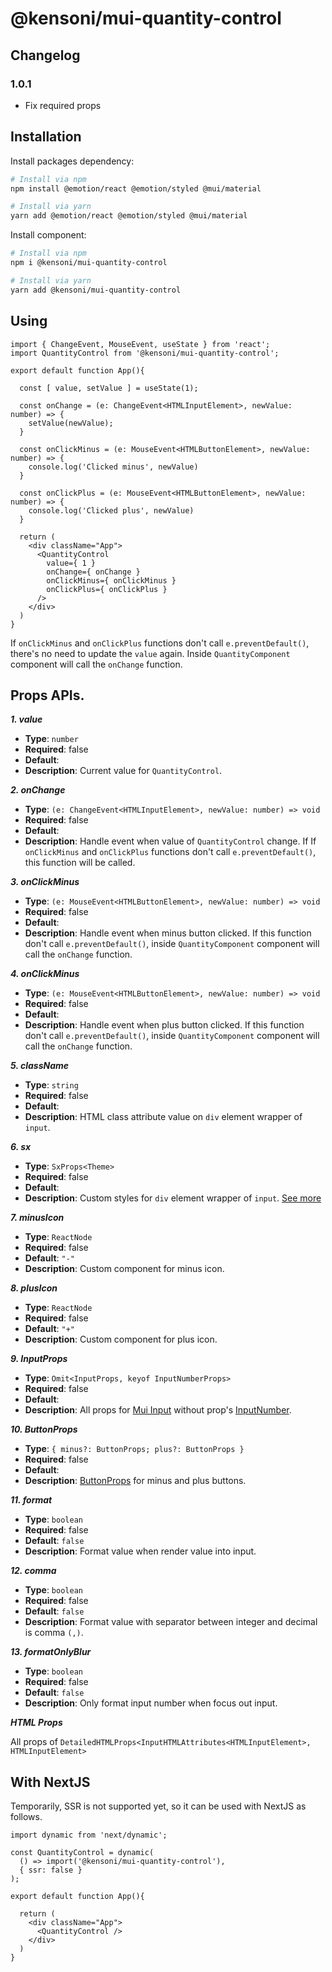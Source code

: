 
<Meta title="QuantityControl/Props" />

# @kensoni/mui-quantity-control

## Changelog

### 1.0.1

- Fix required props

## Installation

Install packages dependency:

```sh
# Install via npm
npm install @emotion/react @emotion/styled @mui/material

# Install via yarn
yarn add @emotion/react @emotion/styled @mui/material
```

Install component:

```sh
# Install via npm
npm i @kensoni/mui-quantity-control

# Install via yarn
yarn add @kensoni/mui-quantity-control
```

## Using

```tsx
import { ChangeEvent, MouseEvent, useState } from 'react';
import QuantityControl from '@kensoni/mui-quantity-control';

export default function App(){

  const [ value, setValue ] = useState(1);

  const onChange = (e: ChangeEvent<HTMLInputElement>, newValue: number) => {
    setValue(newValue);
  }

  const onClickMinus = (e: MouseEvent<HTMLButtonElement>, newValue: number) => {
    console.log('Clicked minus', newValue)
  }

  const onClickPlus = (e: MouseEvent<HTMLButtonElement>, newValue: number) => {
    console.log('Clicked plus', newValue)
  }

  return (
    <div className="App">
      <QuantityControl 
        value={ 1 } 
        onChange={ onChange }
        onClickMinus={ onClickMinus }
        onClickPlus={ onClickPlus }
      />
    </div>
  )
}
```

If `onClickMinus` and `onClickPlus` functions don't call `e.preventDefault()`, there's no need to update the `value` again. Inside `QuantityComponent` component will call the `onChange` function.

## Props APIs.

_**1. value**_

- **Type**: `number`
- **Required**: false
- **Default**:
- **Description**: Current value for `QuantityControl`.

_**2. onChange**_

- **Type**: `(e: ChangeEvent<HTMLInputElement>, newValue: number) => void`
- **Required**: false
- **Default**:
- **Description**: Handle event when value of `QuantityControl` change. If If `onClickMinus` and `onClickPlus` functions don't call `e.preventDefault()`, this function will be called.

_**3. onClickMinus**_

- **Type**: `(e: MouseEvent<HTMLButtonElement>, newValue: number) => void`
- **Required**: false
- **Default**:
- **Description**: Handle event when minus button clicked. If this function don't call `e.preventDefault()`, inside `QuantityComponent` component will call the `onChange` function.

_**4. onClickMinus**_

- **Type**: `(e: MouseEvent<HTMLButtonElement>, newValue: number) => void`
- **Required**: false
- **Default**:
- **Description**: Handle event when plus button clicked. If this function don't call `e.preventDefault()`, inside `QuantityComponent` component will call the `onChange` function.

_**5. className**_

- **Type**: `string`
- **Required**: false
- **Default**:
- **Description**: HTML class attribute value on `div` element wrapper of  `input`.

_**6. sx**_

- **Type**: `SxProps<Theme>`
- **Required**: false
- **Default**:
- **Description**: Custom styles for `div` element wrapper of  `input`. [See more](https://mui.com/system/getting-started/the-sx-prop/)

_**7. minusIcon**_

- **Type**: `ReactNode`
- **Required**: false
- **Default**: `"-"`
- **Description**: Custom component for minus icon.

_**8. plusIcon**_

- **Type**: `ReactNode`
- **Required**: false
- **Default**: `"+"`
- **Description**: Custom component for plus icon.

_**9. InputProps**_

- **Type**: `Omit<InputProps, keyof InputNumberProps>`
- **Required**: false
- **Default**:
- **Description**: All props for [Mui Input](https://mui.com/material-ui/react-text-field/#inputs) without prop's [InputNumber](https://www.npmjs.com/package/@kensoni/react-input-number#user-content-api).

_**10. ButtonProps**_

- **Type**: `{ minus?: ButtonProps; plus?: ButtonProps }`
- **Required**: false
- **Default**: 
- **Description**: [ButtonProps](https://mui.com/material-ui/api/button/) for minus and plus buttons.

_**11. format**_

- **Type**: `boolean`
- **Required**: false
- **Default**: `false`
- **Description**: Format value when render value into input.

_**12. comma**_

- **Type**: `boolean`
- **Required**: false
- **Default**: `false`
- **Description**: Format value with separator between integer and decimal is comma `(,)`.

_**13. formatOnlyBlur**_

- **Type**: `boolean`
- **Required**: false
- **Default**: `false`
- **Description**: Only format input number when focus out input.

_**HTML Props**_

All props of `DetailedHTMLProps<InputHTMLAttributes<HTMLInputElement>, HTMLInputElement>`

## With NextJS

Temporarily, SSR is not supported yet, so it can be used with NextJS as follows.

```tsx
import dynamic from 'next/dynamic';

const QuantityControl = dynamic(
  () => import('@kensoni/mui-quantity-control'),
  { ssr: false }
);

export default function App(){

  return (
    <div className="App">
      <QuantityControl />
    </div>
  )
}
```